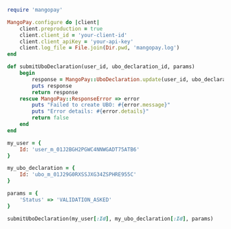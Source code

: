 ```ruby Ruby  
require 'mangopay'

MangoPay.configure do |client|
    client.preproduction = true
    client.client_id = 'your-client-id'
    client.client_apiKey = 'your-api-key'
    client.log_file = File.join(Dir.pwd, 'mangopay.log')
end

def submitUboDeclaration(user_id, ubo_declaration_id, params)
    begin
        response = MangoPay::UboDeclaration.update(user_id, ubo_declaration_id, params)
        puts response
        return response
    rescue MangoPay::ResponseError => error
        puts "Failed to create UBO: #{error.message}"
        puts "Error details: #{error.details}"
        return false
    end
end

my_user = {
    Id: 'user_m_01J2BGH2PGWC4NNWGADT75ATB6'
}

my_ubo_declaration = {
    Id: 'ubo_m_01J29G0RXSSJXG34ZSPHRE955C'
}

params = {
    'Status' => 'VALIDATION_ASKED'
}

submitUboDeclaration(my_user[:Id], my_ubo_declaration[:Id], params) 

```